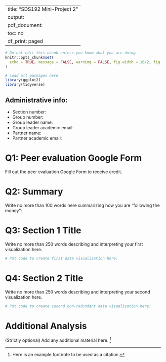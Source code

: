 
---
title: "SDS192 Mini-Project 2"
output:
  pdf_document:
    toc: no
    df_print: paged
---

```r
# Do not edit this chunk unless you know what you are doing
knitr::opts_chunk$set(
  echo = TRUE, message = FALSE, warning = FALSE, fig.width = 16/2, fig.height = 9/2
)
```

```r
# Load all packages here
library(ggplot2)
library(tidyverse)

```

## Administrative info:

* Section number: 
* Group number: 
* Group leader name: 
* Group leader academic email: 
* Partner name: 
* Partner academic email: 


# Q1: Peer evaluation Google Form

Fill out the peer evaluation Google Form to receive credit.



# Q2: Summary

Write no more than 100 words here summarizing how you are "following the money":



# Q3: Section 1 Title 

Write no more than 250 words describing and interpreting your first visualization here. 

```r
# Put code to create first data visualization here:

```



# Q4: Section 2 Title 

Write no more than 250 words describing and interpreting your second visualization here. 

```r
# Put code to create second non-redundant data visualization here:

```



# Additional Analysis

(Strictly optional) Add any additional material here. ^[Here is an example footnote to be used as a citation.]
